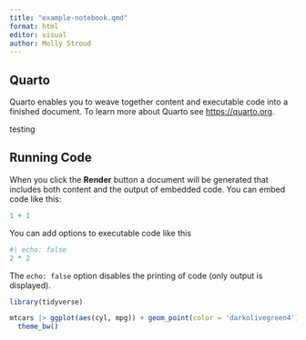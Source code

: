 ```yaml
---
title: "example-notebook.qmd"
format: html
editor: visual
author: Molly Stroud
---
```


## Quarto

Quarto enables you to weave together content and executable code into a finished document. To learn more about Quarto see <https://quarto.org>.

testing

## Running Code

When you click the **Render** button a document will be generated that includes both content and the output of embedded code. You can embed code like this:

```r
1 + 1
```

You can add options to executable code like this

```r
#| echo: false
2 * 2
```

The `echo: false` option disables the printing of code (only output is displayed).

```r
library(tidyverse)

mtcars |> ggplot(aes(cyl, mpg)) + geom_point(color = 'darkolivegreen4') + 
  theme_bw()
```
